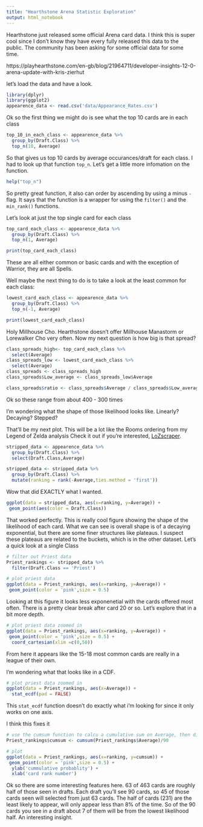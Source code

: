 ```yaml
---
title: "Hearthstone Arena Statistic Exploration"
output: html_notebook
---
```


Hearthstone just released some official Arena card data.  I think this is super cool since I don't know they have every fully released this data to the public.  The community has been asking for some official data for some time. 

https://playhearthstone.com/en-gb/blog/21964711/developer-insights-12-0-arena-update-with-kris-zierhut

let's load the data and have a look.

```r
library(dplyr)
library(ggplot2)
appearence_data <- read.csv('data/Appearance_Rates.csv')
```

Ok so the first thing we might do is see what the top 10 cards are in each class

```r
top_10_in_each_class <- appearence_data %>%
  group_by(Draft.Class) %>%
  top_n(10, Average)
```

So that gives us top 10 cards by average occurances/draft for each class.  I had to look up that function `top_n`.  Let's get a little more infomation on the function.

```r
help("top_n")
```

So pretty great function, it also can order by ascending by using a minus `-` flag.  It says that the function is a wrapper for using the `filter()` and the `min_rank()` functions.

Let's look at just the top single card for each class

```r
top_card_each_class <- appearence_data %>%
  group_by(Draft.Class) %>%
  top_n(1, Average)

print(top_card_each_class)
```
These are all either common or basic cards and with the exception of Warrior, they are all Spells.  

Well maybe the next thing to do is to take a look at the least common for each class:
```r
lowest_card_each_class <- appearence_data %>%
  group_by(Draft.Class) %>%
  top_n(-1, Average)

print(lowest_card_each_class)
```
Holy Millhouse Cho. Hearthstone doesn't offer Millhouse Manastorm or Lorewalker Cho very often.  Now my next question is how big is that spread?
```r
class_spreads_high<- top_card_each_class %>%
  select(Average)
class_spreads_low <- lowest_card_each_class %>%
  select(Average)
class_spreads <- class_spreads_high
class_spreads$Low_average <- class_spreads_low$Average

class_spreads$ratio <- class_spreads$Average / class_spreads$Low_average
```
Ok so these range from about 400 - 300 times 

I'm wondering what the shape of those likelihood looks like.  Linearly? Decaying? Stepped?

That'll be my next plot.  This will be a lot like the Rooms ordering from my Legend of Zelda analysis Check it out if you're interested, [LoZscraper](https://github.com/campbead/LoZscraper).



```r
stripped_data <- appearence_data %>%
  group_by(Draft.Class) %>%
  select(Draft.Class,Average)

stripped_data <- stripped_data %>%
  group_by(Draft.Class) %>%
  mutate(ranking = rank(-Average,ties.method = 'first'))
```
Wow that did EXACTLY what I wanted.
```r
ggplot(data = stripped_data, aes(x=ranking, y=Average)) +
 geom_point(aes(color = Draft.Class))
```
That worked perfectly.  This is really cool figure showing the shape of the likelihood of each card.  What we can see is overall shape is of a decaying exponential, but there are some finer structures like plateaus.  I suspect these plateaus are related to the buckets, which is in the other dataset.  Let's a quick look at a single Class
```r
# filter out Priest data
Priest_rankings <- stripped_data %>%
  filter(Draft.Class == 'Priest')

# plot priest data
ggplot(data = Priest_rankings, aes(x=ranking, y=Average)) +
 geom_point(color = 'pink',size = 0.5)
```
Looking at this figure it looks less exponenetial with the cards offered most often.  There is a pretty clear break after card 20 or so.  Let's explore that in a bit more depth.
```r
# plot priest data zoomed in 
ggplot(data = Priest_rankings, aes(x=ranking, y=Average)) +
 geom_point(color = 'pink',size = 0.5) + 
  coord_cartesian(xlim =c(0,50))
```
From here it appears like the 15-18 most common cards are really in a league of their own.  

I'm wondering what that looks like in a CDF.  
```r
# plot priest data zoomed in 
ggplot(data = Priest_rankings, aes(x=Average)) +
  stat_ecdf(pad = FALSE)
```
This `stat_ecdf` function doesn't do exactly what i'm looking for since it only works on one axis.  

I think this fixes it
```r
# use the cumsum function to calcu a cumulative sum on Average, then divide by 90 to normalize
Priest_rankings$cumsum <- cumsum(Priest_rankings$Average)/90

# plot
ggplot(data = Priest_rankings, aes(x=ranking, y=cumsum)) +
 geom_point(color = 'pink',size = 0.5) +
  ylab('cummulative probablity') +
  xlab('card rank number')
```
Ok so there are some interesting features here.  63 of 463 cards are roughly half of those seen in drafts.  Each draft you'll see 90 cards, so 45 of those cards seen will selected from just 63 cards.  The half of cards (231) are the least likely to appear, will only appear less than 8% of the time.  So of the 90 cards you see in a draft about 7 of them will be from the lowest likelihood half.  An interesting insight.

